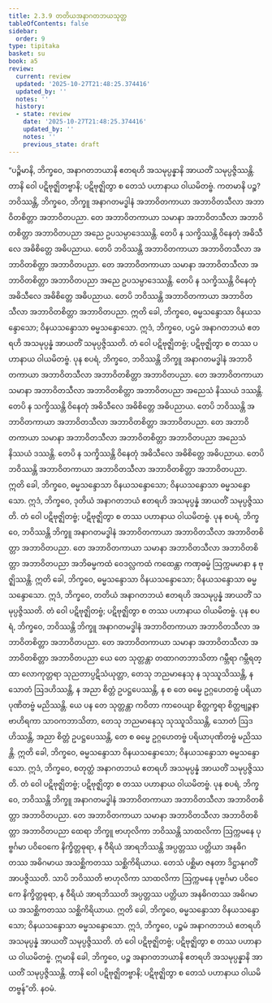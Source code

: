 ```yaml
---
title: 2.3.9 တတိယအနာဂတဘယသုတ္တ
tableOfContents: false
sidebar:
  order: 9
type: tipitaka
basket: su
book: a5
review:
  current: review
  updated: '2025-10-27T21:48:25.374416'
  updated_by: ''
  notes: ''
  history:
  - state: review
    date: '2025-10-27T21:48:25.374416'
    updated_by: ''
    notes: ''
    previous_state: draft
---
```



<ReviewStatus review={frontmatter.review} showDetails={true} />

<HypothesisAnnotation frontmatter={frontmatter} />

<DynamicBreadcrumb />

<Division number="79" book="a5" e="ch" v="16" p="93">

<Paragraph number="513" book="a5">
“ပဉ္စိမာနိ, ဘိက္ခဝေ, အနာဂတဘယာနိ ဧတရဟိ အသမုပ္ပန္နာနိ အာယတိံ သမုပ္ပဇ္ဇိဿန္တိ. တာနိ ဝေါ ပဋိဗုဇ္ဈိတဗ္ဗာနိ; ပဋိဗုဇ္ဈိတွာ စ တေသံ ပဟာနာယ ဝါယမိတဗ္ဗံ.
</Paragraph>

<Paragraph number="514" book="a5">
ကတမာနိ ပဉ္စ? ဘဝိဿန္တိ, ဘိက္ခဝေ, ဘိက္ခူ အနာဂတမဒ္ဓါနံ အဘာဝိတကာယာ အဘာဝိတသီလာ အဘာဝိတစိတ္တာ အဘာဝိတပညာ. တေ အဘာဝိတကာယာ သမာနာ အဘာဝိတသီလာ အဘာဝိတစိတ္တာ အဘာဝိတပညာ အညေ ဥပသမ္ပာဒေဿန္တိ. တေပိ န သက္ခိဿန္တိ ဝိနေတုံ အဓိသီလေ အဓိစိတ္တေ အဓိပညာယ. တေပိ ဘဝိဿန္တိ အဘာဝိတကာယာ အဘာဝိတသီလာ အဘာဝိတစိတ္တာ အဘာဝိတပညာ. တေ အဘာဝိတကာယာ သမာနာ အဘာဝိတသီလာ အဘာဝိတစိတ္တာ အဘာဝိတပညာ အညေ ဥပသမ္ပာဒေဿန္တိ. တေပိ န သက္ခိဿန္တိ ဝိနေတုံ အဓိသီလေ အဓိစိတ္တေ အဓိပညာယ. တေပိ ဘဝိဿန္တိ အဘာဝိတကာယာ အဘာဝိတသီလာ အဘာဝိတစိတ္တာ အဘာဝိတပညာ. ဣတိ ခေါ, ဘိက္ခဝေ, ဓမ္မသန္ဒောသာ ဝိနယသန္ဒောသော; ဝိနယသန္ဒောသာ ဓမ္မသန္ဒောသော. ဣဒံ, ဘိက္ခဝေ, ပဌမံ အနာဂတဘယံ ဧတရဟိ အသမုပ္ပန္နံ အာယတိံ သမုပ္ပဇ္ဇိဿတိ. တံ ဝေါ ပဋိဗုဇ္ဈိတဗ္ဗံ; ပဋိဗုဇ္ဈိတွာ စ တဿ ပဟာနာယ ဝါယမိတဗ္ဗံ.
</Paragraph>

<Paragraph number="515" book="a5">
ပုန စပရံ, ဘိက္ခဝေ, ဘဝိဿန္တိ ဘိက္ခူ အနာဂတမဒ္ဓါနံ အဘာဝိတကာယာ အဘာဝိတသီလာ အဘာဝိတစိတ္တာ အဘာဝိတပညာ. တေ အဘာဝိတကာယာ သမာနာ အဘာဝိတသီလာ အဘာဝိတစိတ္တာ အဘာဝိတပညာ အညေသံ နိဿယံ ဒဿန္တိ. တေပိ န သက္ခိဿန္တိ ဝိနေတုံ အဓိသီလေ အဓိစိတ္တေ အဓိပညာယ. တေပိ ဘဝိဿန္တိ အဘာဝိတကာယာ အဘာဝိတသီလာ အဘာဝိတစိတ္တာ အဘာဝိတပညာ. တေ အဘာဝိတကာယာ သမာနာ အဘာဝိတသီလာ အဘာဝိတစိတ္တာ အဘာဝိတပညာ အညေသံ နိဿယံ ဒဿန္တိ. တေပိ န သက္ခိဿန္တိ ဝိနေတုံ အဓိသီလေ အဓိစိတ္တေ အဓိပညာယ. တေပိ ဘဝိဿန္တိ အဘာဝိတကာယာ အဘာဝိတသီလာ အဘာဝိတစိတ္တာ အဘာဝိတပညာ. ဣတိ ခေါ, ဘိက္ခဝေ, ဓမ္မသန္ဒောသာ ဝိနယသန္ဒောသော; ဝိနယသန္ဒောသာ ဓမ္မသန္ဒောသော. ဣဒံ, ဘိက္ခဝေ, ဒုတိယံ အနာဂတဘယံ ဧတရဟိ အသမုပ္ပန္နံ အာယတိံ သမုပ္ပဇ္ဇိဿတိ. တံ ဝေါ ပဋိဗုဇ္ဈိတဗ္ဗံ; ပဋိဗုဇ္ဈိတွာ စ တဿ ပဟာနာယ ဝါယမိတဗ္ဗံ.
</Paragraph>

<Paragraph number="516" book="a5">
ပုန စပရံ, ဘိက္ခဝေ, ဘဝိဿန္တိ ဘိက္ခူ အနာဂတမဒ္ဓါနံ အဘာဝိတကာယာ အဘာဝိတသီလာ အဘာဝိတစိတ္တာ အဘာဝိတပညာ. တေ အဘာဝိတကာယာ သမာနာ အဘာဝိတသီလာ အဘာဝိတစိတ္တာ အဘာဝိတပညာ အဘိဓမ္မကထံ ဝေဒလ္လကထံ ကထေန္တာ ကဏှဓမ္မံ ဩက္ကမမာနာ န ဗုဇ္ဈိဿန္တိ. ဣတိ ခေါ, ဘိက္ခဝေ, ဓမ္မသန္ဒောသာ ဝိနယသန္ဒောသော; ဝိနယသန္ဒောသာ ဓမ္မသန္ဒောသော. ဣဒံ, ဘိက္ခဝေ, တတိယံ အနာဂတဘယံ ဧတရဟိ အသမုပ္ပန္နံ အာယတိံ သမုပ္ပဇ္ဇိဿတိ. တံ ဝေါ ပဋိဗုဇ္ဈိတဗ္ဗံ; ပဋိဗုဇ္ဈိတွာ စ တဿ ပဟာနာယ ဝါယမိတဗ္ဗံ.
</Paragraph>

<Paragraph number="517" book="a5">
ပုန စပရံ, ဘိက္ခဝေ, ဘဝိဿန္တိ ဘိက္ခူ အနာဂတမဒ္ဓါနံ အဘာဝိတကာယာ အဘာဝိတသီလာ အဘာဝိတစိတ္တာ အဘာဝိတပညာ. တေ အဘာဝိတကာယာ သမာနာ အဘာဝိတသီလာ အဘာဝိတစိတ္တာ အဘာဝိတပညာ ယေ တေ သုတ္တန္တာ တထာဂတဘာသိတာ ဂမ္ဘီရာ ဂမ္ဘီရတ္ထာ လောကုတ္တရာ သုညတာပ္ပဋိသံယုတ္တာ, တေသု ဘညမာနေသု န သုဿူသိဿန္တိ, န သောတံ ဩဒဟိဿန္တိ, န အညာ စိတ္တံ ဥပဋ္ဌပေဿန္တိ, န စ တေ ဓမ္မေ ဥဂ္ဂဟေတဗ္ဗံ ပရိယာပုဏိတဗ္ဗံ မညိဿန္တိ. ယေ ပန တေ သုတ္တန္တာ ကဝိတာ ကာဝေယျာ စိတ္တက္ခရာ စိတ္တဗျဉ္ဇနာ ဗာဟိရကာ သာဝကဘာသိတာ, တေသု ဘညမာနေသု သုဿူသိဿန္တိ, သောတံ ဩဒဟိဿန္တိ, အညာ စိတ္တံ ဥပဋ္ဌပေဿန္တိ, တေ စ ဓမ္မေ ဥဂ္ဂဟေတဗ္ဗံ ပရိယာပုဏိတဗ္ဗံ မညိဿန္တိ. ဣတိ ခေါ, ဘိက္ခဝေ, ဓမ္မသန္ဒောသာ ဝိနယသန္ဒောသော; ဝိနယသန္ဒောသာ ဓမ္မသန္ဒောသော. ဣဒံ, ဘိက္ခဝေ, စတုတ္ထံ အနာဂတဘယံ ဧတရဟိ အသမုပ္ပန္နံ အာယတိံ သမုပ္ပဇ္ဇိဿတိ. တံ ဝေါ ပဋိဗုဇ္ဈိတဗ္ဗံ; ပဋိဗုဇ္ဈိတွာ စ တဿ ပဟာနာယ ဝါယမိတဗ္ဗံ.
</Paragraph>

<Paragraph number="518" book="a5">
ပုန စပရံ, ဘိက္ခဝေ, ဘဝိဿန္တိ ဘိက္ခူ အနာဂတမဒ္ဓါနံ အဘာဝိတကာယာ အဘာဝိတသီလာ အဘာဝိတစိတ္တာ အဘာဝိတပညာ. တေ အဘာဝိတကာယာ သမာနာ အဘာဝိတသီလာ အဘာဝိတစိတ္တာ အဘာဝိတပညာ ထေရာ ဘိက္ခူ ဗာဟုလိကာ ဘဝိဿန္တိ သာထလိကာ ဩက္ကမနေ ပုဗ္ဗင်္ဂမာ ပဝိဝေကေ နိက္ခိတ္တဓုရာ, န ဝီရိယံ အာရဘိဿန္တိ အပ္ပတ္တဿ ပတ္တိယာ အနဓိဂတဿ အဓိဂမာယ အသစ္ဆိကတဿ သစ္ဆိကိရိယာယ. တေသံ ပစ္ဆိမာ ဇနတာ ဒိဋ္ဌာနုဂတိံ အာပဇ္ဇိဿတိ. သာပိ ဘဝိဿတိ ဗာဟုလိကာ သာထလိကာ ဩက္ကမနေ ပုဗ္ဗင်္ဂမာ ပဝိဝေကေ နိက္ခိတ္တဓုရာ, န ဝီရိယံ အာရဘိဿတိ အပ္ပတ္တဿ ပတ္တိယာ အနဓိဂတဿ အဓိဂမာယ အသစ္ဆိကတဿ သစ္ဆိကိရိယာယ. ဣတိ ခေါ, ဘိက္ခဝေ, ဓမ္မသန္ဒောသာ ဝိနယသန္ဒောသော; ဝိနယသန္ဒောသာ ဓမ္မသန္ဒောသော. ဣဒံ, ဘိက္ခဝေ, ပဉ္စမံ အနာဂတဘယံ ဧတရဟိ အသမုပ္ပန္နံ အာယတိံ သမုပ္ပဇ္ဇိဿတိ. တံ ဝေါ ပဋိဗုဇ္ဈိတဗ္ဗံ; ပဋိဗုဇ္ဈိတွာ စ တဿ ပဟာနာယ ဝါယမိတဗ္ဗံ.
</Paragraph>

<Paragraph number="519" book="a5">
ဣမာနိ ခေါ, ဘိက္ခဝေ, ပဉ္စ အနာဂတဘယာနိ ဧတရဟိ အသမုပ္ပန္နာနိ အာယတိံ သမုပ္ပဇ္ဇိဿန္တိ. တာနိ ဝေါ ပဋိဗုဇ္ဈိတဗ္ဗာနိ; ပဋိဗုဇ္ဈိတွာ စ တေသံ ပဟာနာယ ဝါယမိတဗ္ဗန်”တိ.

</Paragraph>
</Division>

<Paragraph number="520" type="center" book="a5">
နဝမံ.
</Paragraph>